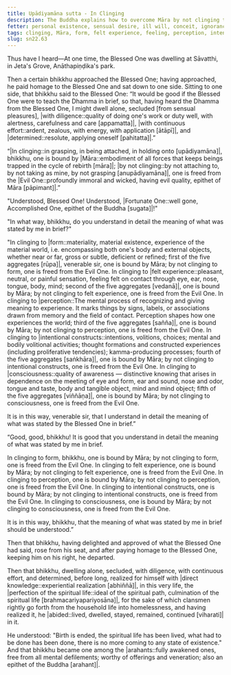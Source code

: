```yaml
---
title: Upādiyamāna sutta - In Clinging
description: The Buddha explains how to overcome Māra by not clinging to the five aggregates of form, felt experience, perception, intentional constructs, and consciousness.
fetter: personal existence, sensual desire, ill will, conceit, ignorance
tags: clinging, Māra, form, felt experience, feeling, perception, intentional constructs, consciousness, aggregates, five aggregates, personal existence, sensual desire, ill will, conceit, ignorance, sn, sn22, sn22-34
slug: sn22.63
---
```


Thus have I heard—At one time, the Blessed One was dwelling at Sāvatthi, in Jeta's Grove, Anāthapiṇḍika's park.

Then a certain bhikkhu approached the Blessed One; having approached, he paid homage to the Blessed One and sat down to one side. Sitting to one side, that bhikkhu said to the Blessed One: “It would be good if the Blessed One were to teach the Dhamma in brief, so that, having heard the Dhamma from the Blessed One, I might dwell alone, secluded [from sensual pleasures], |with diligence::quality of doing one's work or duty well, with alertness, carefulness and care [appamatta]|, |with continuous effort::ardent, zealous, with energy, with application [ātāpī]|, and |determined::resolute, applying oneself [pahitatta]|.”

“|In clinging::in grasping, in being attached, in holding onto [upādiyamāna]|, bhikkhu, one is bound by |Māra::embodiment of all forces that keeps beings trapped in the cycle of rebirth [māra]|; |by not clinging::by not attaching to, by not taking as mine, by not grasping [anupādiyamāna]|, one is freed from the |Evil One::profoundly immoral and wicked, having evil quality, epithet of Māra [pāpimant]|.”

"Understood, Blessed One! Understood, |Fortunate One::well gone, Accomplished One, epithet of the Buddha [sugata]|!"

"In what way, bhikkhu, do you understand in detail the meaning of what was stated by me in brief?"

"In clinging to |form::materiality, material existence, experience of the material world, i.e. encompassing both one's body and external objects, whether near or far, gross or subtle, deficient or refined; first of the five aggregates [rūpa]|, venerable sir, one is bound by Māra; by not clinging to form, one is freed from the Evil One. In clinging to |felt experience::pleasant, neutral, or painful sensation, feeling felt on contact through eye, ear, nose, tongue, body, mind; second of the five aggregates [vedanā]|, one is bound by Māra; by not clinging to felt experience, one is freed from the Evil One. In clinging to |perception::The mental process of recognizing and giving meaning to experience. It marks things by signs, labels, or associations drawn from memory and the field of contact. Perception shapes how one experiences the world; third of the five aggregates [sañña]|, one is bound by Māra; by not clinging to perception, one is freed from the Evil One. In clinging to |intentional constructs::intentions, volitions, choices; mental and bodily volitional activities; thought formations and constructed experiences (including proliferative tendencies); kamma-producing processes; fourth of the five aggregates [saṅkhāra]|, one is bound by Māra; by not clinging to intentional constructs, one is freed from the Evil One. In clinging to |consciousness::quality of awareness — distinctive knowing that arises in dependence on the meeting of eye and form, ear and sound, nose and odor, tongue and taste, body and tangible object, mind and mind object; fifth of the five aggregates [viññāṇa]|, one is bound by Māra; by not clinging to consciousness, one is freed from the Evil One.

It is in this way, venerable sir, that I understand in detail the meaning of what was stated by the Blessed One in brief.”

“Good, good, bhikkhu! It is good that you understand in detail the meaning of what was stated by me in brief.

In clinging to form, bhikkhu, one is bound by Māra; by not clinging to form, one is freed from the Evil One. In clinging to felt experience, one is bound by Māra; by not clinging to felt experience, one is freed from the Evil One. In clinging to perception, one is bound by Māra; by not clinging to perception, one is freed from the Evil One. In clinging to intentional constructs, one is bound by Māra; by not clinging to intentional constructs, one is freed from the Evil One. In clinging to consciousness, one is bound by Māra; by not clinging to consciousness, one is freed from the Evil One.

It is in this way, bhikkhu, that the meaning of what was stated by me in brief should be understood.”

Then that bhikkhu, having delighted and approved of what the Blessed One had said, rose from his seat, and after paying homage to the Blessed One, keeping him on his right, he departed.

Then that bhikkhu, dwelling alone, secluded, with diligence, with continuous effort, and determined, before long, realized for himself with |direct knowledge::experiential realization [abhiññā]|, in this very life, the |perfection of the spiritual life::ideal of the spiritual path, culmination of the spiritual life [brahmacariyapariyosāna]|, for the sake of which clansmen rightly go forth from the household life into homelessness, and having realized it, he |abided::lived, dwelled, stayed, remained, continued [viharati]| in it.

He understood: "Birth is ended, the spiritual life has been lived, what had to be done has been done, there is no more coming to any state of existence." And that bhikkhu became one among the |arahants::fully awakened ones, free from all mental defilements; worthy of offerings and veneration; also an epithet of the Buddha [arahant]|.